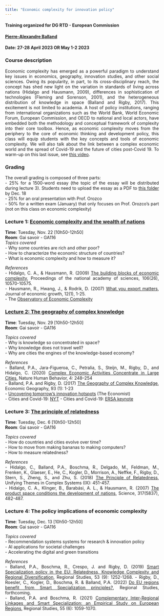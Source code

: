 ```yaml
---
title: "Economic complexity for innovation policy"
---
```


<style>
body {
text-align: justify}
</style>

#### Training organized for DG RTD - European Commission     
#### [Pierre-Alexandre Balland](https://www.paballand.com)  
#### Date: 27-28 April 2023 OR May 1-2 2023    

### Course description     
Economic complexity has emerged as a powerful paradigm to understand key issues in economics, geography, innovation studies, and other social sciences. Owing its popularity, in part, to its cross-disciplinary reach, the concept has shed new light on the variation in standards of living across nations (Hidalgo and Hausmann, 2009), differences in sophistication of technologies (Fleming and Sorenson, 2001), and the heterogeneous distribution of knowledge in space (Balland and Rigby, 2017). This excitement is not limited to academia. A host of policy institutions, ranging from international organizations such as the World Bank, World Economic Forum, European Commission, and OECD to national and local actors, have embedded both the methodology and conceptual framework of complexity into their core toolbox. Hence, as economic complexity moves from the periphery to the core of economic thinking and development policy, this class will equip students with the key concepts and tools of economic complexity. We will also talk about the link between a complex economic world and the spread of Covid-19 and the future of cities post-Covid 19. To warm-up on this last issue, see [this video](https://www.youtube.com/watch?v=C0YMLBT16n4).     

### Grading       
The overall grading is composed of three parts:   
- 25% for a 1500-word essay (the topic of the essay will be distributed during lecture 3). Students need to upload the essay as a PDF to [this folder](https://www.dropbox.com/request/llPSmiSfsOESnupixdJb) by Dec. 18     
- 25% for an oral presentation with Prof. Orozco    
- 50% for a written exam (January) that only focuses on Prof. Orozco's part (not on this class on economic complexity)    

### Lecture 1: [Economic complexity and the wealth of nations](https://www.paballand.com/teaching/econx/lecture-1.pdf)    
**Time**: Tuesday, Nov. 22 [10h50-12h50]  
**Room**: Gai savoir - GA116     
*Topics covered*  
- Why some countries are rich and other poor?  
- How to characterize the economic structure of countries?  
- What is economic complexity and how to measure it?  

*References*   
- Hidalgo, C. A., & Hausmann, R. (2009) [The building blocks of economic complexity](https://www.pnas.org/content/106/26/10570), Proceedings of the national academy of sciences, 106(26), 10570-10575.     
- Hausmann, R., Hwang, J., & Rodrik, D. (2007) [What you export matters](https://drodrik.scholar.harvard.edu/files/dani-rodrik/files/what-you-export-matters.pdf), Journal of economic growth, 12(1), 1-25.    
- The [Observatory of Economic Complexity](atlas.media.mit.edu)    

### [Lecture 2:  The geography of complex knowledge](https://www.paballand.com/teaching/econx/lecture-2.pdf)   
**Time**: Tuesday, Nov. 29 [10h50-12h50]  
**Room**: Gai savoir - GA116          

*Topics covered*  
- Why is knowledge so concentrated in space?  
- Why knowledge does not travel well?   
- Why are cities the engines of the knowledge-based economy?  

*References*  
- Balland, P.A., Jara-Figueroa, C., Petralia, S., Steijn, M., Rigby, D., and Hidalgo, C. (2020) [Complex Economic Activities Concentrate in Large Cities](https://www.nature.com/articles/s41562-019-0803-3), Nature Human Behavior, 4: 248–254     
- Balland, P.A. and Rigby, D. (2017) [The Geography of Complex Knowledge](https://media.wix.com/ugd/c5611b_4594fd3eb340409c9c57cceedd629928.pdf), Economic Geography, 93 (1): 1-23   
- [Uncovering tomorrow’s innovation hotspots](https://innovationmatters.economist.com/pdf/tomorrowsinnovationhotspots.pdf) (The Economist)  
- Cities and Covid-19: [NYT](https://www.nytimes.com/2020/07/21/business/cities-have-survived-pandemics-before-what-about-this-one.html) 
- Cities and Covid-19: [ERSA keynote](https://www.youtube.com/watch?v=C0YMLBT16n4)   

### Lecture 3:  [The principle of relatedness](https://www.paballand.com/teaching/econx/lecture-3.pdf)         
**Time**: Tuesday, Dec. 6 [10h50-12h50]  
**Room**: Gai savoir - GA116        

*Topics covered*   
- How do countries and cities evolve over time?  
- How to move from making bananas to making computers?   
- How to measure relatedness?     

*References*  
- Hidalgo, C., Balland, P.A., Boschma, R., Delgado, M., Feldman, M., Frenken, K., Glaeser, E., He, C., Kogler, D., Morrison, A., Neffke, F., Rigby, D., Stern, S., Zheng, S., and Zhu, S. (2018) [The Principle of Relatedness](https://link.springer.com/chapter/10.1007/978-3-319-96661-8_46), Unifying Themes in Complex Systems (IX): 451-457.   
- Hidalgo, C. A., Klinger, B., Barabási, A. L., & Hausmann, R. (2007) [The product space conditions the development of nations](https://arxiv.org/ftp/arxiv/papers/0708/0708.2090.pdf), Science, 317(5837), 482-487.    

### Lecture 4: The policy implications of economic complexity       

**Time**: Tuesday, Dec. 13 [10h50-12h50]  
**Room**: Gai savoir - GA116        

*Topics covered*   
- Recommendation systems systems for research & innovation policy    
- AI applications for societal challenges    
- Accelerating the digital and green transitions      

*References*   
- Balland, P.A., Boschma, R., Crespo, J. and Rigby, D. (2019) [Smart Specialization policy in the EU: Relatedness, Knowledge Complexity and Regional Diversification](https://doi.org/10.1080/00343404.2018.1437900), Regional Studies, 53 (9): 1252-1268. - Rigby, D., Roesler, C., Kogler, D., Boschma, R. & Balland, P.A. (2022) [Do EU regions benefit from Smart Specialization principles?](https://doi.org/10.1080/00343404.2022.2032628), Regional Studies, forthcoming.   
- Balland, P.A. and Boschma, R. (2021) [Complementary Inter-Regional Linkages and Smart Specialization: an Empirical Study on European Regions](https://www.tandfonline.com/doi/full/10.1080/00343404.2020.1861240), Regional Studies, 55 (6): 1059-1070.  




